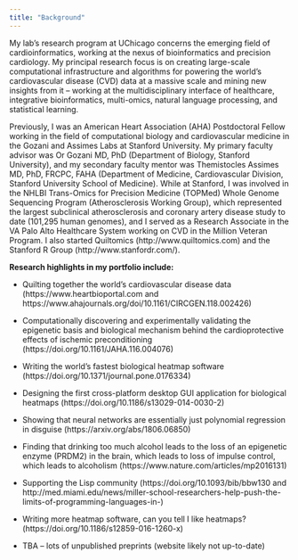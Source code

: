 ```yaml
---
title: "Background"
---
```


My lab's research program at UChicago concerns the emerging field of cardioinformatics, working at the nexus of bioinformatics and precision cardiology.  My principal research focus is on creating large-scale computational infrastructure and algorithms for powering the world's cardiovascular disease (CVD) data at a massive scale and mining new insights from it -- working at the multidisciplinary interface of healthcare, integrative bioinformatics, multi-omics, natural language processing, and statistical learning.  

Previously, I was an American Heart Association (AHA) Postdoctoral Fellow working in the field of computational biology and cardiovascular medicine in the Gozani and Assimes Labs at Stanford University. My primary faculty advisor was Or Gozani MD, PhD (Department of Biology, Stanford University), and my secondary faculty mentor was Themistocles Assimes MD, PhD, FRCPC, FAHA (Department of Medicine, Cardiovascular Division, Stanford University School of Medicine). While at Stanford, I was involved in the NHLBI Trans-Omics for Precision Medicine (TOPMed) Whole Genome Sequencing Program (Atherosclerosis Working Group), which represented the largest subclinical atherosclerosis and coronary artery disease study to date (101,295 human genomes), and I served as a Research Associate in the VA Palo Alto Healthcare System working on CVD in the Million Veteran Program. I also started Quiltomics (http://www.quiltomics.com) and the Stanford R Group (http://www.stanfordr.com/).

**Research highlights in my portfolio include:**

- Quilting together the world's cardiovascular disease data (https://www.heartbioportal.com and https://www.ahajournals.org/doi/10.1161/CIRCGEN.118.002426)

- Computationally discovering and experimentally validating the epigenetic basis and biological mechanism behind the cardioprotective effects of ischemic preconditioning (https://doi.org/10.1161/JAHA.116.004076)

- Writing the world's fastest biological heatmap software (https://doi.org/10.1371/journal.pone.0176334)

- Designing the first cross-platform desktop GUI application for biological heatmaps (https://doi.org/10.1186/s13029-014-0030-2)

- Showing that neural networks are essentially just polynomial regression in disguise (https://arxiv.org/abs/1806.06850)

- Finding that drinking too much alcohol leads to the loss of an epigenetic enzyme (PRDM2) in the brain, which leads to loss of impulse control, which leads to alcoholism (https://www.nature.com/articles/mp2016131)

- Supporting the Lisp community (https://doi.org/10.1093/bib/bbw130 and http://med.miami.edu/news/miller-school-researchers-help-push-the-limits-of-programming-languages-in-)

- Writing more heatmap software, can you tell I like heatmaps? (https://doi.org/10.1186/s12859-016-1260-x)

- TBA -- lots of unpublished preprints (website likely not up-to-date)
